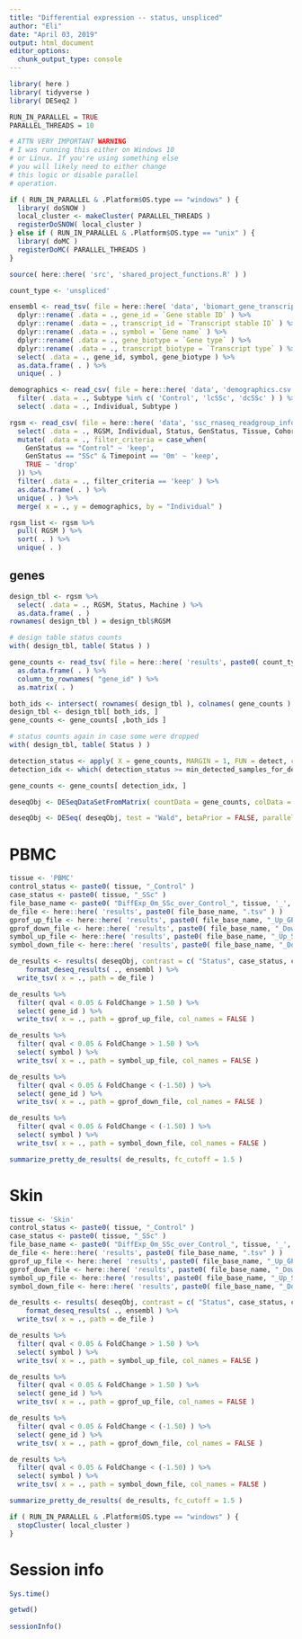 ```yaml
---
title: "Differential expression -- status, unspliced"
author: "Eli"
date: "April 03, 2019"
output: html_document
editor_options: 
  chunk_output_type: console
---
```


```r
library( here )
library( tidyverse )
library( DESeq2 )
```

```r
RUN_IN_PARALLEL = TRUE
PARALLEL_THREADS = 10

# ATTN VERY IMPORTANT WARNING
# I was running this either on Windows 10
# or Linux. If you're using something else
# you will likely need to either change
# this logic or disable parallel
# operation.

if ( RUN_IN_PARALLEL & .Platform$OS.type == "windows" ) {
  library( doSNOW )
  local_cluster <- makeCluster( PARALLEL_THREADS )
  registerDoSNOW( local_cluster )
} else if ( RUN_IN_PARALLEL & .Platform$OS.type == "unix" ) {
  library( doMC )
  registerDoMC( PARALLEL_THREADS )
}
```

```r
source( here::here( 'src', 'shared_project_functions.R' ) )
```

```r
count_type <- 'unspliced'
```

```r
ensembl <- read_tsv( file = here::here( 'data', 'biomart_gene_transcript_map.txt.gz' ), col_names = TRUE ) %>%
  dplyr::rename( .data = ., gene_id = `Gene stable ID` ) %>%
  dplyr::rename( .data = ., transcript_id = `Transcript stable ID` ) %>%
  dplyr::rename( .data = ., symbol = `Gene name` ) %>%
  dplyr::rename( .data = ., gene_biotype = `Gene type` ) %>%
  dplyr::rename( .data = ., transcript_biotype = `Transcript type` ) %>%
  select( .data = ., gene_id, symbol, gene_biotype ) %>%
  as.data.frame( . ) %>%
  unique( . )
```

```r
demographics <- read_csv( file = here::here( 'data', 'demographics.csv' ) ) %>%
  filter( .data = ., Subtype %in% c( 'Control', 'lcSSc', 'dcSSc' ) ) %>%
  select( .data = ., Individual, Subtype )

rgsm <- read_csv( file = here::here( 'data', 'ssc_rnaseq_readgroup_info.csv' ) ) %>%
  select( .data = ., RGSM, Individual, Status, GenStatus, Tissue, Cohort, Machine, Cycles, Timepoint ) %>%
  mutate( .data = ., filter_criteria = case_when(
    GenStatus == "Control" ~ 'keep',
    GenStatus == "SSc" & Timepoint == '0m' ~ 'keep',
    TRUE ~ 'drop'
  )) %>%
  filter( .data = ., filter_criteria == 'keep' ) %>%
  as.data.frame( . ) %>%
  unique( . ) %>%
  merge( x = ., y = demographics, by = "Individual" )

rgsm_list <- rgsm %>%
  pull( RGSM ) %>%
  sort( . ) %>%
  unique( . )
```

## genes
```r
design_tbl <- rgsm %>%
  select( .data = ., RGSM, Status, Machine ) %>%
  as.data.frame( . )
rownames( design_tbl ) = design_tbl$RGSM

# design table status counts
with( design_tbl, table( Status ) )
```

```r
gene_counts <- read_tsv( file = here::here( 'results', paste0( count_type, '_featurecounts.tsv.gz' ) ), col_types = cols( .default = col_integer(), gene_id = col_character() ) ) %>%
  as.data.frame( . ) %>%
  column_to_rownames( "gene_id" ) %>%
  as.matrix( . )

both_ids <- intersect( rownames( design_tbl ), colnames( gene_counts ) )
design_tbl <- design_tbl[ both_ids, ]
gene_counts <- gene_counts[ ,both_ids ]

# status counts again in case some were dropped
with( design_tbl, table( Status ) )
```

```r
detection_status <- apply( X = gene_counts, MARGIN = 1, FUN = detect, cutoff = min_reads_detection_threshold )
detection_idx <- which( detection_status >= min_detected_samples_for_de )

gene_counts <- gene_counts[ detection_idx, ]
```

```r
deseqObj <- DESeqDataSetFromMatrix( countData = gene_counts, colData = design_tbl, design = ~ Machine + Status )

deseqObj <- DESeq( deseqObj, test = "Wald", betaPrior = FALSE, parallel = RUN_IN_PARALLEL )
```

# PBMC
```r
tissue <- 'PBMC'
control_status <- paste0( tissue, "_Control" )
case_status <- paste0( tissue, "_SSc" )
file_base_name <- paste0( "DiffExp_0m_SSc_over_Control_", tissue, '_', count_type )
de_file <- here::here( 'results', paste0( file_base_name, ".tsv" ) )
gprof_up_file <- here::here( 'results', paste0( file_base_name, "_Up_GProfile.tsv" ) )
gprof_down_file <- here::here( 'results', paste0( file_base_name, "_Down_GProfile.tsv" ) )
symbol_up_file <- here::here( 'results', paste0( file_base_name, "_Up_Symbols.tsv" ) )
symbol_down_file <- here::here( 'results', paste0( file_base_name, "_Down_Symbols.tsv" ) )

de_results <- results( deseqObj, contrast = c( "Status", case_status, control_status ) ) %>%
	format_deseq_results( ., ensembl ) %>%
  write_tsv( x = ., path = de_file )

de_results %>%
  filter( qval < 0.05 & FoldChange > 1.50 ) %>%
  select( gene_id ) %>%
  write_tsv( x = ., path = gprof_up_file, col_names = FALSE )

de_results %>%
  filter( qval < 0.05 & FoldChange > 1.50 ) %>%
  select( symbol ) %>%
  write_tsv( x = ., path = symbol_up_file, col_names = FALSE )

de_results %>%
  filter( qval < 0.05 & FoldChange < (-1.50) ) %>%
  select( gene_id ) %>%
  write_tsv( x = ., path = gprof_down_file, col_names = FALSE )

de_results %>%
  filter( qval < 0.05 & FoldChange < (-1.50) ) %>%
  select( symbol ) %>%
  write_tsv( x = ., path = symbol_down_file, col_names = FALSE )

summarize_pretty_de_results( de_results, fc_cutoff = 1.5 )
```

# Skin
```r
tissue <- 'Skin'
control_status <- paste0( tissue, "_Control" )
case_status <- paste0( tissue, "_SSc" )
file_base_name <- paste0( "DiffExp_0m_SSc_over_Control_", tissue, '_', count_type )
de_file <- here::here( 'results', paste0( file_base_name, ".tsv" ) )
gprof_up_file <- here::here( 'results', paste0( file_base_name, "_Up_GProfile.tsv" ) )
gprof_down_file <- here::here( 'results', paste0( file_base_name, "_Down_GProfile.tsv" ) )
symbol_up_file <- here::here( 'results', paste0( file_base_name, "_Up_Symbols.tsv" ) )
symbol_down_file <- here::here( 'results', paste0( file_base_name, "_Down_Symbols.tsv" ) )

de_results <- results( deseqObj, contrast = c( "Status", case_status, control_status ) ) %>%
	format_deseq_results( ., ensembl ) %>%
  write_tsv( x = ., path = de_file )

de_results %>%
  filter( qval < 0.05 & FoldChange > 1.50 ) %>%
  select( symbol ) %>%
  write_tsv( x = ., path = symbol_up_file, col_names = FALSE )

de_results %>%
  filter( qval < 0.05 & FoldChange > 1.50 ) %>%
  select( gene_id ) %>%
  write_tsv( x = ., path = gprof_up_file, col_names = FALSE )

de_results %>%
  filter( qval < 0.05 & FoldChange < (-1.50) ) %>%
  select( gene_id ) %>%
  write_tsv( x = ., path = gprof_down_file, col_names = FALSE )

de_results %>%
  filter( qval < 0.05 & FoldChange < (-1.50) ) %>%
  select( symbol ) %>%
  write_tsv( x = ., path = symbol_down_file, col_names = FALSE )

summarize_pretty_de_results( de_results, fc_cutoff = 1.5 )
```

```r
if ( RUN_IN_PARALLEL & .Platform$OS.type == "windows" ) {
  stopCluster( local_cluster )
} 
```

# Session info
```r
Sys.time()

getwd()
  
sessionInfo()
```

